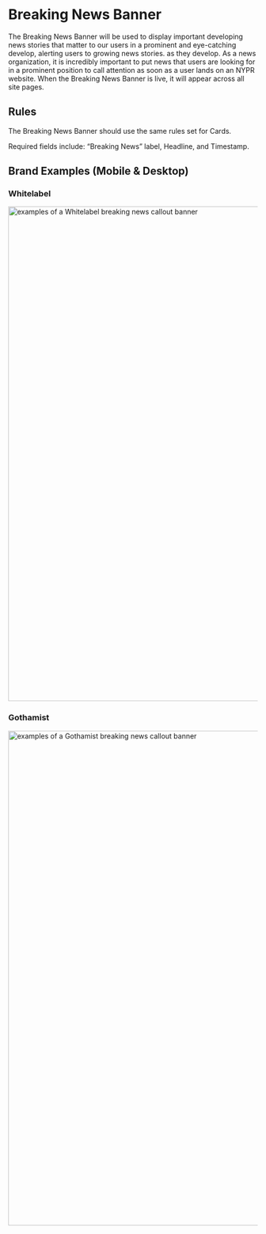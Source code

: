 
<Meta title="Components/Molecules/Breaking News Banners" />


# Breaking News Banner

The Breaking News Banner will be used to display important developing news stories that matter to our users in a prominent and eye-catching develop, alerting users to growing news stories. as they develop. As a news organization, it is incredibly important to put news that users are looking for in a prominent position to call attention as soon as a user lands on an NYPR website.  When the Breaking News Banner is live, it will appear across all site pages.

## Rules

The Breaking News Banner should use the same rules set for Cards. 

Required fields include:  “Breaking News” label, Headline, and Timestamp.

## Brand Examples (Mobile & Desktop)

### Whitelabel
 <img alt="examples of a Whitelabel breaking news callout banner" src="./images/Molecules-Organisms-CalloutBanner-WhitelabelBreakingNews.png" width="1000" />
<br/>

### Gothamist
<img alt="examples of a Gothamist breaking news callout banner" src="./images/Molecules-Organisms-CalloutBanner-GothamistBreakingNews.png" width="1000" />
